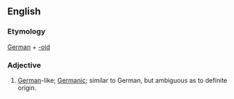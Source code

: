 ==English==

===Etymology===
[[German]] + [[-oid]]

===Adjective===
{{en-adj|-}}

# {{informal}} [[German]]-like; [[Germanic]]; similar to German, but ambiguous as to definite origin.